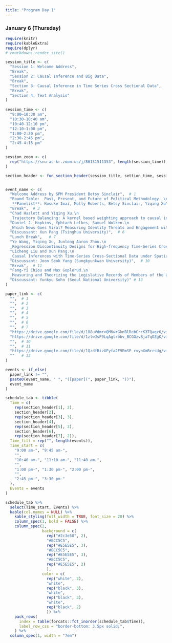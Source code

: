 ```yaml
---
title: "Program Day 1"
---
```


### January 6 (Thursday)

```r
require(knitr)
require(kableExtra)
require(dplyr)
# rmarkdown::render_site()
```

```r
session_title <- c(
  "Session 1: Welcome Address",
  "Break",
  "Session 2: Causal Inference and Big Data",
  "Break",
  "Section 3: Causal Inference in Time Series Cross Sectional Data",
  "Break",
  "Section 4: Text Analysis"
)
  
session_time <- c(
  "9:00–10:30 am",
  "10:30-10:40 am",
  "10:40-12:10 pm",
  "12:10–1:00 pm",
  "1:00–2:30 pm",
  "2:30-2:45 pm",
  "2:45-4:15 pm"
)

session_zoom <- c(
  rep("https://snu-ac-kr.zoom.us/j/86131511353", length(session_time))
)

section_header <- fun_section_header(session_title, settion_time, session_zoom)


event_name <- c(
  "Welcome Address by SPM President Betsy Sinclair",  # 1
  "Round Table: _Past, Present, and Future of Political Methodology._\n
   **Panelist**: Kosuke Imai, Molly Roberts, Betsy Sinclair, Yiqing Xu",  # 2
  "Break",  # 3
  "Chad Hazlett and Yiqing Xu.\n
  _Trajectory Balancing: A kernel based weighting approach to causal inference with time-series cross-sectional data._",  # 4
  "Daniel J. Hopkins, Yphtach Lelkes, Samuel Wolken.\n
  _Which News Goes Viral? Measuring Identity Threats and Engagement with News Media Posts on Twitter and Facebook._",  # 5
  "Discussant: Xun Pang (Tsinghua University)",  # 6
  "Lunch Break",   # 7
  "Ye Wang, Yiqing Xu, Junlong Aaron Zhou.\n
  _Regression Discontinuity Designs for High-frequency Time-Series Cross-Sectional Data._",  # 8
  "Licheng Liu and Xun Pang.\n
  _Causal Inferences with Time-Series Cross-Sectional Data under Spatial Interference and Interdependence: A Model-based Approach._",  # 9
  "Discussant: Joon Seok Yang (Sungkyunkwan University)",  # 10
  "Break",  # 11
  "Fang-Yi Chiou and Max Goplerud.\n
  _Measuring and Theorizing the Legislative Records of Members of the United States Congress, 1873-2010._",  # 12
  "Discussant: Yunkyu Sohn (Seoul National University)" # 13
)

paper_link <- c(
  "",  # 1
  "",  # 2
  "",  # 3
  "",  # 4
  "",  # 5
  "",  # 6
  "",  # 7
  "https://drive.google.com/file/d/188uVdmrvQM6wrGknBlRebCrcK3TQaqz6/view?usp=sharing",  # 8
  "https://drive.google.com/file/d/1zlwJsP9LqAgtrbbv_BCGGzvBja7qOZgK/view?usp=sharing",  # 9
  "",  # 10
  "",  # 11
  "https://drive.google.com/file/d/1QzdfRizXFyfa2F9EmSP_rvynXmBrrsUg/view?usp=sharing",  # 12
  ""   # 13
)

events <- if_else(
  paper_link != "",
  paste0(event_name, " ", "([paper](", paper_link, "))"),
  event_name
)

schedule_tab <- tibble(
  Time = c(
    rep(section_header[1], 2), 
    section_header[2], 
    rep(section_header[3], 3), 
    section_header[4],
    rep(section_header[5], 3), 
    section_header[6], 
    rep(section_header[7], 2)),
  Time_fill = rep("", length(events)),
  Time_start = c(
    "9:00 am-", "9:45 am-",
    "", 
    "10:40 am-", "11:10 am-", "11:40 am-",
    "",
    "1:00 pm-", "1:30 pm-", "2:00 pm-",
    "",
    "2:45 pm-", "3:30 pm-"
  ),
  Events = events
) 

schedule_tab %>% 
  select(Time_start, Events) %>% 
  kable(col.names = NULL) %>% 
    kable_styling(full_width = TRUE, font_size = 20) %>% 
    column_spec(1, bold = FALSE) %>% 
    column_spec(2, 
                background = c(
                  rep("#2c3e50", 2), 
                  "#BCC5C5", 
                  rep("#E5E5E5", 3),
                  "#BCC5C5", 
                  rep("#E5E5E5", 3),
                  "#BCC5C5", 
                  rep("#E5E5E5", 2)
                  ),
                color = c(
                  rep("white", 2), 
                  "white", 
                  rep("black", 3),
                  "white", 
                  rep("black", 3),
                  "white", 
                  rep("black", 2)
                  )) %>% 
    pack_rows(
      index = table(forcats::fct_inorder(schedule_tab$Time)),
      label_row_css = "border-bottom: 3.5px solid;",
    ) %>%
  column_spec(1, width = "7em") 
```


